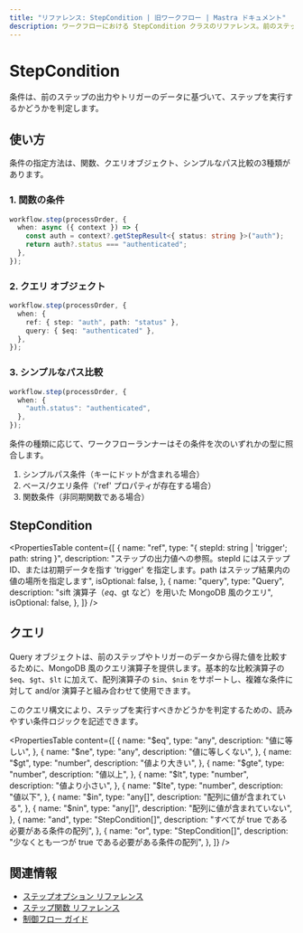 ```yaml
---
title: "リファレンス: StepCondition | 旧ワークフロー | Mastra ドキュメント"
description: ワークフローにおける StepCondition クラスのリファレンス。前のステップの出力やトリガー データに基づいて、ステップを実行するかどうかを判定します。
---
```


# StepCondition

条件は、前のステップの出力やトリガーのデータに基づいて、ステップを実行するかどうかを判定します。

## 使い方

条件の指定方法は、関数、クエリオブジェクト、シンプルなパス比較の3種類があります。

### 1. 関数の条件

```typescript copy showLineNumbers
workflow.step(processOrder, {
  when: async ({ context }) => {
    const auth = context?.getStepResult<{ status: string }>("auth");
    return auth?.status === "authenticated";
  },
});
```


### 2. クエリ オブジェクト

```typescript copy showLineNumbers
workflow.step(processOrder, {
  when: {
    ref: { step: "auth", path: "status" },
    query: { $eq: "authenticated" },
  },
});
```


### 3. シンプルなパス比較

```typescript copy showLineNumbers
workflow.step(processOrder, {
  when: {
    "auth.status": "authenticated",
  },
});
```

条件の種類に応じて、ワークフローランナーはその条件を次のいずれかの型に照合します。

1. シンプルパス条件（キーにドットが含まれる場合）
2. ベース/クエリ条件（&#39;ref&#39; プロパティが存在する場合）
3. 関数条件（非同期関数である場合）


## StepCondition

<PropertiesTable
  content={[
    {
      name: "ref",
      type: "{ stepId: string | 'trigger'; path: string }",
      description:
        "ステップの出力値への参照。stepId にはステップ ID、または初期データを指す 'trigger' を指定します。path はステップ結果内の値の場所を指定します",
      isOptional: false,
    },
    {
      name: "query",
      type: "Query<any>",
      description: "sift 演算子（$eq、$gt など）を用いた MongoDB 風のクエリ",
      isOptional: false,
    },
  ]}
/>

## クエリ

Query オブジェクトは、前のステップやトリガーのデータから得た値を比較するために、MongoDB 風のクエリ演算子を提供します。基本的な比較演算子の `$eq`、`$gt`、`$lt` に加えて、配列演算子の `$in`、`$nin` をサポートし、複雑な条件に対して and/or 演算子と組み合わせて使用できます。

このクエリ構文により、ステップを実行すべきかどうかを判定するための、読みやすい条件ロジックを記述できます。

<PropertiesTable
  content={[
    {
      name: "$eq",
      type: "any",
      description: "値に等しい",
    },
    {
      name: "$ne",
      type: "any",
      description: "値に等しくない",
    },
    {
      name: "$gt",
      type: "number",
      description: "値より大きい",
    },
    {
      name: "$gte",
      type: "number",
      description: "値以上",
    },
    {
      name: "$lt",
      type: "number",
      description: "値より小さい",
    },
    {
      name: "$lte",
      type: "number",
      description: "値以下",
    },
    {
      name: "$in",
      type: "any[]",
      description: "配列に値が含まれている",
    },
    {
      name: "$nin",
      type: "any[]",
      description: "配列に値が含まれていない",
    },
    {
      name: "and",
      type: "StepCondition[]",
      description: "すべてが true である必要がある条件の配列",
    },
    {
      name: "or",
      type: "StepCondition[]",
      description: "少なくとも一つが true である必要がある条件の配列",
    },
  ]}
/>

## 関連情報

- [ステップオプション リファレンス](./step-options)
- [ステップ関数 リファレンス](./step-function)
- [制御フロー ガイド](/docs/workflows-legacy/control-flow)
